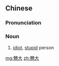 {{also|戆大}}
==Chinese==
{{zh-forms|s=戆大}}

===Pronunciation===
{{zh-pron
|w=3gaan du
|cat=n
}}

===Noun===
{{zh-noun}}

# {{lb|zh|Wu}} [[idiot]], [[stupid]] person

[[mg:戇大]]
[[zh:戇大]]